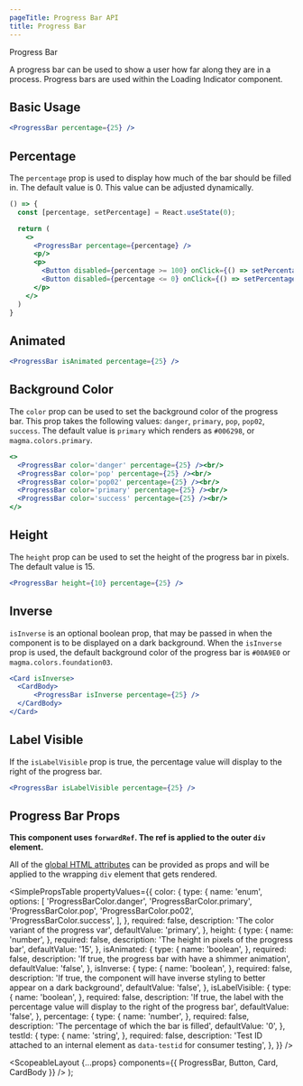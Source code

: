 ```yaml
---
pageTitle: Progress Bar API
title: Progress Bar
---
```



<DocsHeading to="/design/progress-bar/" type="design">
  Progress Bar
</DocsHeading>

A progress bar can be used to show a user how far along they are in a process. Progress bars are used within the <Link to="/api/loading-indicator">Loading Indicator</Link> component.

## Basic Usage

```.jsx
<ProgressBar percentage={25} />
```

## Percentage

The `percentage` prop is used to display how much of the bar should be filled in. The default value is 0. This value can be adjusted dynamically.

```.jsx
() => {
  const [percentage, setPercentage] = React.useState(0);

  return (
    <>
      <ProgressBar percentage={percentage} />
      <p/>
      <p>
        <Button disabled={percentage >= 100} onClick={() => setPercentage(percent => percent + 10)}>Increase</Button>
        <Button disabled={percentage <= 0} onClick={() => setPercentage(percent => percent - 10)}>Decrease</Button>
      </p>
    </>
  )
}
```

## Animated

```.jsx
<ProgressBar isAnimated percentage={25} />
```

## Background Color

The `color` prop can be used to set the background color of the progress bar. This prop takes the following values: `danger`, `primary`, `pop`, `pop02`, `success`.
The default value is `primary` which renders as `#006298`, or `magma.colors.primary`.

```.jsx
<>
  <ProgressBar color='danger' percentage={25} /><br/>
  <ProgressBar color='pop' percentage={25} /><br/>
  <ProgressBar color='pop02' percentage={25} /><br/>
  <ProgressBar color='primary' percentage={25} /><br/>
  <ProgressBar color='success' percentage={25} /><br/>
</>
```

## Height

The `height` prop can be used to set the height of the progress bar in pixels. The default value is 15.

```.jsx
<ProgressBar height={10} percentage={25} />
```

## Inverse

`isInverse` is an optional boolean prop, that may be passed in when the component is to be displayed on a dark background. When the `isInverse` prop is used,
the default background color of the progress bar is `#00A9E0` or `magma.colors.foundation03`.

```.jsx
<Card isInverse>
  <CardBody>
      <ProgressBar isInverse percentage={25} />
  </CardBody>
</Card>
```

## Label Visible

If the `isLabelVisible` prop is true, the percentage value will display to the right of the progress bar.

```.jsx
<ProgressBar isLabelVisible percentage={25} />
```

## Progress Bar Props

**This component uses `forwardRef`. The ref is applied to the outer `div` element.**

All of the [global HTML attributes](https://developer.mozilla.org/en-US/docs/Web/HTML/Global_attributes) can be provided as props and will be applied to the wrapping `div` element that gets rendered.

<SimplePropsTable
  propertyValues={{
    color: {
      type: {
        name: 'enum',
        options: [
          'ProgressBarColor.danger',
          'ProgressBarColor.primary',
          'ProgressBarColor.pop',
          'ProgressBarColor.po02',
          'ProgressBarColor.success',
        ],
      },
      required: false,
      description: 'The color variant of the progress var',
      defaultValue: 'primary',
    },
    height: {
      type: {
        name: 'number',
      },
      required: false,
      description: 'The height in pixels of the progress bar',
      defaultValue: '15',
    },
    isAnimated: {
      type: {
        name: 'boolean',
      },
      required: false,
      description: 'If true, the progress bar with have a shimmer animation',
      defaultValue: 'false',
    },
    isInverse: {
      type: {
        name: 'boolean',
      },
      required: false,
      description:
        'If true, the component will have inverse styling to better appear on a dark background',
      defaultValue: 'false',
    },
    isLabelVisible: {
      type: {
        name: 'boolean',
      },
      required: false,
      description:
        'If true, the label with the percentage value will display to the right of the progress bar',
      defaultValue: 'false',
    },
    percentage: {
      type: {
        name: 'number',
      },
      required: false,
      description: 'The percentage of which the bar is filled',
      defaultValue: '0',
    },
    testId: {
      type: {
        name: 'string',
      },
      required: false,
      description:
        'Test ID attached to an internal element as `data-testid` for consumer testing',
    },
  }}
/>

  <ScopeableLayout
    {...props}
    components={{ ProgressBar, Button, Card, CardBody }}
  />
);
